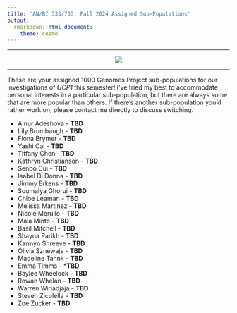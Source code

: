 ```yaml
---
title: 'AN/BI 333/733: Fall 2024 Assigned Sub-Populations'
output: 
  rmarkdown::html_document:
    theme: cosmo
---
```


***
<center><p><img src="http://3.bp.blogspot.com/-RhRP4oF0zY8/VhE9HtdOM6I/AAAAAAAAYjg/KUllTWJyVKo/s1600/tmp.jpg"></p></center>

***

These are your assigned 1000 Genomes Project sub-populations for our investigations of *UCP1* this semester! I've tried my best to accommodate personal interests in a particular sub-population, but there are always some that are more popular than others. If there's another sub-population you'd rather work on, please contact me directly to discuss switching.

<ul>
<li>Ainur Adeshova - **TBD**
<li>Lily Brumbaugh - **TBD**
<li>Fiona Brymer - **TBD**
<li>Yashi Cai - **TBD**
<li>Tiffany Chen - **TBD**
<li>Kathryn Christianson - **TBD**
<li>Senbo Cui - **TBD**
<li>Isabel Di Donna - **TBD**
<li>Jimmy Erkens - **TBD**
<li>Soumalya Ghorui - **TBD**
<li>Chloe Leaman - **TBD**
<li>Melissa Martinez - **TBD**
<li>Nicole Merullo - **TBD**
<li>Maia Minto - **TBD**
<li>Basil Mitchell - **TBD**
<li>Shayna Parikh - **TBD**
<li>Karmyn Shreeve - **TBD**
<li>Olivia Sznewajs - **TBD**
<li>Madeline Tahnk - **TBD**
<li>Emma Timms - ***TBD**
<li>Baylee Wheelock - **TBD**
<li>Rowan Whelan - **TBD**
<li>Warren Wiriadjaja - **TBD**
<li>Steven Zicolella - **TBD**
<li>Zoe Zucker - **TBD**
</ul>